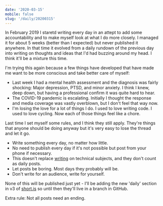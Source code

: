 ```yaml
---
date: '2020-03-15'
mobile: false
slug: '/daily/20200315'
---
```


In February 2019 I staretd writing every day in an attept to add some accountability and to make myself look at what I do more closely. I managed it for about 5 weeks (better than I expected) but never published it anywhere. In that time it evolved from a daily rundown of the previous day into writing on thoughts and ideas that I'd had buzzing around my head. I think it'll be a mixture this time.

I'm trying this again because a few things have developed that have made me want to be more conscious and take better care of myself:

- Last week I had a mental health assessment and the diagnosis was fairly shocking: Major depression, PTSD, and minor anxiety. I think I knew, deep down, but having a professional confirm it was quite hard to hear.
- The COVID-19 pandemic is escalating. Initially I thought the response and media coverage was vastly overblown, but I don't feel that way now.
- I'm losing the love for a lot of things I do. I used to love writing code. I used to love cycling. Now each of those things feel like a chore.

Last time I set myself some rules, and I think they still apply. They're things that anyone should be doing anyway but it's very easy to lose the thread and let it go.

- Write something every day, no matter how little.
- No need to publish every day if it's not possible but post from your phone if necessary.
- This doesn't replace [writing](/writing) on technical subjects, and they don't count as daily posts.
- Let posts be boring. Most days they probably will be.
- Don't write for an audience, write for yourself.

None of this will be published just yet - I'll be adding the new 'daily' section in v3 of [short.is](/) so until then they'll live in a branch in GitHub.

Extra rule: Not all posts need an ending.
